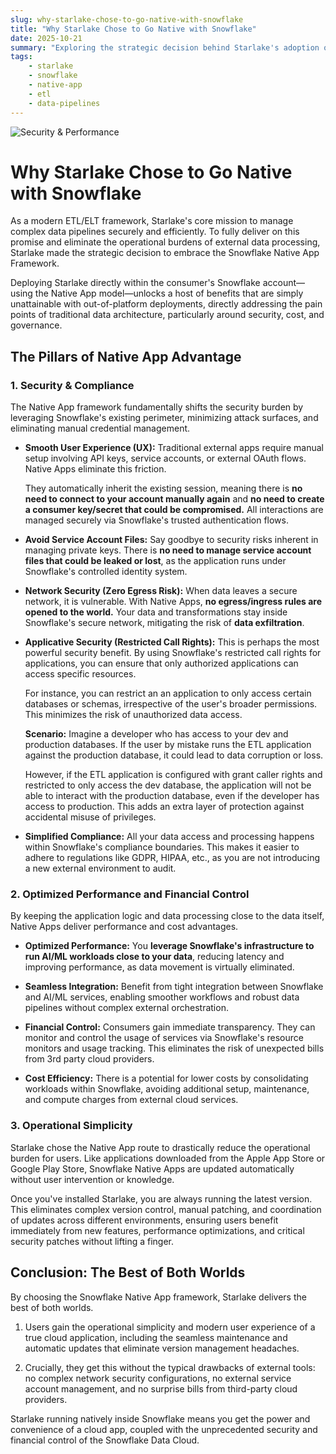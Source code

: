 ```yaml
---
slug: why-starlake-chose-to-go-native-with-snowflake
title: "Why Starlake Chose to Go Native with Snowflake"
date: 2025-10-21
summary: "Exploring the strategic decision behind Starlake's adoption of the Snowflake Native App Framework to enhance security, performance, and operational simplicity."
tags:
    - starlake
    - snowflake
    - native-app
    - etl
    - data-pipelines
---
```



![Security & Performance](/img/blog/snowflake-native-app/snowflake-native-app.png "Snowflake Native App Framework")

# Why Starlake Chose to Go Native with Snowflake

As a modern ETL/ELT framework, Starlake's core mission to manage complex data pipelines securely and efficiently. To fully deliver on this promise and eliminate the operational burdens of external data processing, Starlake made the strategic decision to embrace the Snowflake Native App Framework.

Deploying Starlake directly within the consumer's Snowflake account—using the Native App model—unlocks a host of benefits that are simply unattainable with out-of-platform deployments, directly addressing the pain points of traditional data architecture, particularly around security, cost, and governance.


## The Pillars of Native App Advantage


### 1. Security & Compliance

The Native App framework fundamentally shifts the security burden by leveraging Snowflake's existing perimeter, minimizing attack surfaces, and eliminating manual credential management.



* **Smooth User Experience (UX):** Traditional external apps require manual setup involving API keys, service accounts, or external OAuth flows. Native Apps eliminate this friction. 

    They automatically inherit the existing session, meaning there is **no need to connect to your account manually again** and **no need to create a consumer key/secret that could be compromised.** All interactions are managed securely via Snowflake's trusted authentication flows.

* **Avoid Service Account Files:** Say goodbye to security risks inherent in managing private keys. There is **no need to manage service account files that could be leaked or lost**, as the application runs under Snowflake's controlled identity system.

* **Network Security (Zero Egress Risk):** When data leaves a secure network, it is vulnerable. With Native Apps, **no egress/ingress rules are opened to the world.** Your data and transformations stay inside Snowflake's secure network, mitigating the risk of **data exfiltration**.

* **Applicative Security (Restricted Call Rights):** This is perhaps the most powerful security benefit. By using Snowflake's restricted call rights for applications, you can ensure that only authorized applications can access specific resources. 

    For instance, you can restrict an an application to only access certain databases or schemas, irrespective of the user's broader permissions. This minimizes the risk of unauthorized data access.

    **Scenario:** Imagine a developer who has access to your dev and production databases. If the user by mistake runs the ETL application against the production database, it could lead to data corruption or loss.

    However, if the ETL application is configured with grant caller rights and restricted to only access the dev database, the application will not be able to interact with the production database, even if the developer has access to production. This adds an extra layer of protection against accidental misuse of privileges.


* **Simplified Compliance:** All your data access and processing happens within Snowflake's compliance boundaries. This makes it easier to adhere to regulations like GDPR, HIPAA, etc., as you are not introducing a new external environment to audit.


### 2. Optimized Performance and Financial Control

By keeping the application logic and data processing close to the data itself, Native Apps deliver performance and cost advantages.



* **Optimized Performance:** You **leverage Snowflake's infrastructure to run AI/ML workloads close to your data**, reducing latency and improving performance, as data movement is virtually eliminated.
 
* **Seamless Integration:** Benefit from tight integration between Snowflake and AI/ML services, enabling smoother workflows and robust data pipelines without complex external orchestration.

* **Financial Control:** Consumers gain immediate transparency. They can monitor and control the usage of services via Snowflake's resource monitors and usage tracking. This eliminates the risk of unexpected bills from 3rd party cloud providers.

* **Cost Efficiency:** There is a potential for lower costs by consolidating workloads within Snowflake, avoiding additional setup, maintenance, and compute charges from external cloud services.


### 3. Operational Simplicity

Starlake chose the Native App route to drastically reduce the operational burden for users. 
Like applications downloaded from the Apple App Store or Google Play Store, Snowflake Native Apps are updated automatically without user intervention or knowledge. 

Once you've installed Starlake, you are always running the latest version. This eliminates complex version control, manual patching, and coordination of updates across different environments, ensuring users benefit immediately from new features, performance optimizations, and critical security patches without lifting a finger.


## Conclusion: The Best of Both Worlds

By choosing the Snowflake Native App framework, Starlake delivers the best of both worlds. 

1. Users gain the operational simplicity and modern user experience of a true cloud application, including the seamless maintenance and automatic updates that eliminate version management headaches. 

2. Crucially, they get this without the typical drawbacks of external tools: no complex network security configurations, no external service account management, and no surprise bills from third-party cloud providers. 
 
Starlake running natively inside Snowflake means you get the power and convenience of a cloud app, coupled with the unprecedented security and financial control of the Snowflake Data Cloud.
